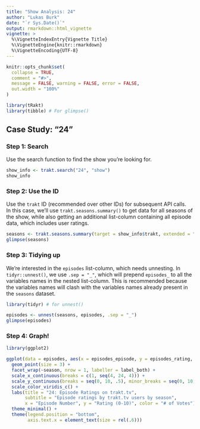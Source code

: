```yaml
---
title: "Show Analysis: 24"
author: "Lukas Burk"
date: "`r Sys.Date()`"
output: rmarkdown::html_vignette
vignette: >
  %\VignetteIndexEntry{Vignette Title}
  %\VignetteEngine{knitr::rmarkdown}
  %\VignetteEncoding{UTF-8}
---
```


```r
knitr::opts_chunk$set(
  collapse = TRUE,
  comment = "#>",
  message = FALSE, warning = FALSE, error = FALSE,
  out.width = "100%"
)
```

```r
library(tRakt)
library(tibble) # For glimpse()
```

## Case Study: "24"

### Step 1: Search

Use the search function to find the show you're looking for.

```r
show_info <- trakt.search("24", "show")
show_info
```

### Step 2: Use the ID

Use the `trakt` ID (recommended over other IDs) for subsequent API calls.  
In this case, we'll use `trakt.seasons.summary()` to get data for all seasons of the show, while also getting an additional list-column containing all episode data, which includes user ratings.

```r
seasons <- trakt.seasons.summary(target = show_info$trakt, extended = "full", episodes = TRUE)
glimpse(seasons)
```

### Step 3: Tidying up

We're interested in the `episodes` list-column, which needs unnesting. In `tidyr::unnest()`, we use `.sep = "_"`, which will prepend `episodes_` to all the variables names in the nested list-column. This is recommended because the variables names will clash with the variables names already present in the `seasons` dataset.

```r
library(tidyr) # for unnest()

episodes <- unnest(seasons, episodes, .sep = "_")
glimpse(episodes)
```

### Step 4: Graph!

```r
library(ggplot2)

ggplot(data = episodes, aes(x = episodes_episode, y = episodes_rating, color = episodes_votes)) +
  geom_point(size = 3) +
  facet_wrap(~season, nrow = 1, labeller = label_both) +
  scale_x_continuous(breaks = c(1, seq(4, 24, 4))) +
  scale_y_continuous(breaks = seq(0, 10, .5), minor_breaks = seq(0, 10, .25), limits = c(7, 9)) +
  scale_color_viridis_c() +
  labs(title = "24: Episode Ratings on trakt.tv",
       subtitle = "Episode ratings by trakt.tv users by season",
       x = "Episode Number", y = "Rating (0-10)", color = "# of Votes") +
  theme_minimal() +
  theme(legend.position = "bottom",
        axis.text.x = element_text(size = rel(.6)))
```

